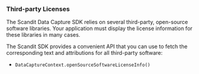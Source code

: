 ### Third-party Licenses

The Scandit Data Capture SDK relies on several third-party, open-source software libraries. Your application must display the license information for these libraries in many cases.

The Scandit SDK provides a convenient API that you can use to fetch the corresponding text and attributions for all third-party software:

- `DataCaptureContext.openSourceSoftwareLicenseInfo()`